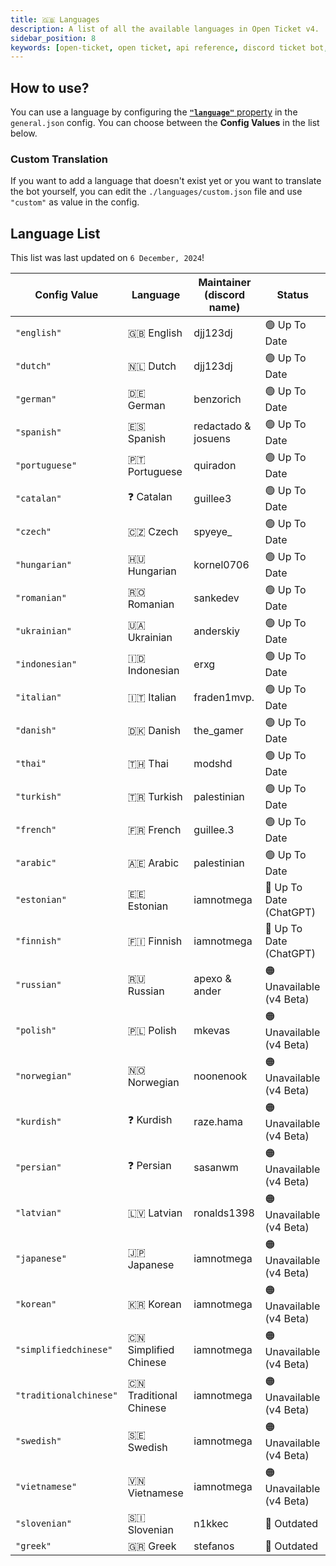 ```yaml
---
title: 🇬🇧 Languages
description: A list of all the available languages in Open Ticket v4.
sidebar_position: 8
keywords: [open-ticket, open ticket, api reference, discord ticket bot, reference, config, api, plugins]
---
```

<head>
    <link rel="apple-touch-icon" href="/img/logo_vertical.png"/>
</head>

## How to use?
You can use a language by configuring the [**`"language"`** property](./config/general.mdx#language) in the `general.json` config.
You can choose between the **Config Values** in the list below.

### Custom Translation
If you want to add a language that doesn't exist yet or you want to translate the bot yourself,
you can edit the `./languages/custom.json` file and use `"custom"` as value in the config.

## Language List
This list was last updated on `6 December, 2024`!

|Config Value              |Language              |Maintainer (discord name) |Status                       |
|--------------------------|----------------------|--------------------------|-----------------------------|
|`"english"`               |🇬🇧 English            |djj123dj                  |🟢 Up To Date                |
|`"dutch"`                 |🇳🇱 Dutch              |djj123dj                  |🟢 Up To Date                |
|`"german"`                |🇩🇪 German             |benzorich                 |🟢 Up To Date                |
|`"spanish"`               |🇪🇸 Spanish            |redactado & josuens       |🟢 Up To Date                |
|`"portuguese"`            |🇵🇹 Portuguese         |quiradon                  |🟢 Up To Date                |
|`"catalan"`               |❓ Catalan            |guillee3                  |🟢 Up To Date                |
|`"czech"`                 |🇨🇿 Czech              |spyeye_                   |🟢 Up To Date                |
|`"hungarian"`             |🇭🇺 Hungarian          |kornel0706                |🟢 Up To Date                |
|`"romanian"`              |🇷🇴 Romanian           |sankedev                  |🟢 Up To Date                |
|`"ukrainian"`             |🇺🇦 Ukrainian          |anderskiy                 |🟢 Up To Date                |
|`"indonesian"`            |🇮🇩 Indonesian         |erxg                      |🟢 Up To Date                |
|`"italian"`               |🇮🇹 Italian            |fraden1mvp.               |🟢 Up To Date                |
|`"danish"`                |🇩🇰 Danish             |the_gamer                 |🟢 Up To Date                |
|`"thai"`                  |🇹🇭 Thai               |modshd                    |🟢 Up To Date                |
|`"turkish"`               |🇹🇷 Turkish            |palestinian               |🟢 Up To Date                |
|`"french"`                |🇫🇷 French             |guillee.3                 |🟢 Up To Date                |
|`"arabic"`                |🇦🇪 Arabic             |palestinian               |🟢 Up To Date                |
|`"estonian"`              |🇪🇪 Estonian           |iamnotmega                |🔵 Up To Date (ChatGPT)      |
|`"finnish"`               |🇫🇮 Finnish            |iamnotmega                |🔵 Up To Date (ChatGPT)      |
|`"russian"`               |🇷🇺 Russian            |apexo & ander             |🟠 Unavailable (v4 Beta)     |
|`"polish"`                |🇵🇱 Polish             |mkevas                    |🟠 Unavailable (v4 Beta)     |
|`"norwegian"`             |🇳🇴 Norwegian          |noonenook                 |🟠 Unavailable (v4 Beta)     |
|`"kurdish"`               |❓ Kurdish            |raze.hama                 |🟠 Unavailable (v4 Beta)     |
|`"persian"`               |❓ Persian            |sasanwm                   |🟠 Unavailable (v4 Beta)     |
|`"latvian"`               |🇱🇻 Latvian            |ronalds1398               |🟠 Unavailable (v4 Beta)     |
|`"japanese"`              |🇯🇵 Japanese           |iamnotmega                |🟠 Unavailable (v4 Beta)     |
|`"korean"`                |🇰🇷 Korean             |iamnotmega                |🟠 Unavailable (v4 Beta)     |
|`"simplifiedchinese"`     |🇨🇳 Simplified Chinese |iamnotmega                |🟠 Unavailable (v4 Beta)     |
|`"traditionalchinese"`    |🇨🇳 Traditional Chinese|iamnotmega                |🟠 Unavailable (v4 Beta)     |
|`"swedish"`               |🇸🇪 Swedish            |iamnotmega                |🟠 Unavailable (v4 Beta)     |
|`"vietnamese"`            |🇻🇳 Vietnamese         |iamnotmega                |🟠 Unavailable (v4 Beta)     |
|`"slovenian"`             |🇸🇮 Slovenian          |n1kkec                    |🔴 Outdated                  |
|`"greek"`                 |🇬🇷 Greek              |stefanos                  |🔴 Outdated                  |